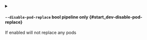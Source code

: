 
<details className="config-field -function" data-expandable="false">
<summary>

#### `--disable-pod-replace` <span className="config-field-type">bool</span> <span className="config-field-enum"></span> <span className="config-field-default -return"></span> <span className="config-field-required" data-required="false">pipeline only</span>  {#start_dev-disable-pod-replace}

If enabled will not replace any pods

</summary>



</details>
